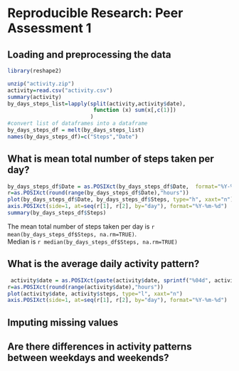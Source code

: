# Reproducible Research: Peer Assessment 1


## Loading and preprocessing the data
```r
library(reshape2)

unzip("activity.zip")
activity=read.csv("activity.csv")
summary(activity)
by_days_steps_list=lapply(split(activity,activity$date),  
                           function (x) sum(x[,c(1)])
                          )
#convert list of dataframes into a dataframe
by_days_steps_df = melt(by_days_steps_list)
names(by_days_steps_df)=c("Steps","Date")
```



## What is mean total number of steps taken per day?
```r

by_days_steps_df$Date = as.POSIXct(by_days_steps_df$Date,  format="%Y-%m-%d")
r=as.POSIXct(round(range(by_days_steps_df$Date),"hours"))
plot(by_days_steps_df$Date, by_days_steps_df$Steps, type="h", xaxt="n")
axis.POSIXct(side=1, at=seq(r[1], r[2], by="day"), format="%Y-%m-%d")
summary(by_days_steps_df$Steps)
```

The mean total number of steps taken per day is `r mean(by_days_steps_df$Steps, na.rm=TRUE)`.   
Median is `r median(by_days_steps_df$Steps, na.rm=TRUE)`

## What is the average daily activity pattern?
```r
 activity$date = as.POSIXct(paste(activity$date, sprintf("%04d", activity$interval)),  format="%Y-%m-%d %H%M")
r=as.POSIXct(round(range(activity$date),"hours"))
plot(activity$date, activity$steps, type="l", xaxt="n")
axis.POSIXct(side=1, at=seq(r[1], r[2], by="day"), format="%Y-%m-%d")

```





## Imputing missing values



## Are there differences in activity patterns between weekdays and weekends?
